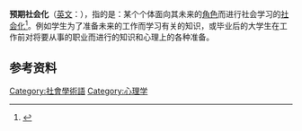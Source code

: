 {{社会学}}
'''预期社会化'''（[[英文|英文]]：{{lang|en|Anticipatory socialization}}），指的是：某个个体面向其未来的[[角色|角色]]而进行社会学习的[[社会化|社会化]]<ref> {{cite book | last1 = Popenoe | first1 = David | authorlink1 = | last2 = 李 | first2 = 强 | title = Sociology（社会学） | chapter = 词汇表 | date = 2007--10-01 | year = 2007 | pages = 694-714 | accessdate = 2010-09-08 | isbn = 978-7-300-08078-9}}</ref>。例如学生为了准备未来的工作而学习有关的知识，或毕业后的大学生在工作前对将要从事的职业而进行的知识和心理上的各种准备。

==参考资料==
{{reflist}}

{{Psychi-and-psycho-stub}}
{{Sociology-stub}}

[[Category:社會學術語|Category:社會學術語]]
[[Category:心理学|Category:心理学]]
